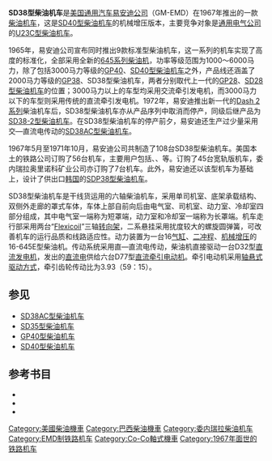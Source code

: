 {{noteTA
|G1 = Railway
}}
{{Infobox Locomotive
| name = SD38
| image = Mcr37 harlow flat rd - Flickr - drewj1946.jpg
| caption = {{tsl|en|McCloud Railway|麦克劳德铁路}}的SD38型柴油机车
| type = [[柴油机车|柴油机车]]
| origin = {{USA}}
| designer = 
| builder = [[通用汽车|GM]]-[[易安迪|EMD]]
| buildmodel = 
| serialnumber = 
| builddate  = 1967年—1971年
| totalproduction  = 53台
| user = 
| aarwheels = C-C
| uicclass = [[Co'Co'|Co'Co']]
| gauge = 1,435毫米
| bogies = 
| wheeldiameter = 1,016毫米（40英寸）
| axleload = 
| wheelbase =
| minimumcurve = 
| length = 20,015毫米（65英尺8英寸）
| width = 3,150毫米（10英尺4英寸）
| height = 4,712毫米（15英尺5.5英寸）
| framesize = 
| weight = 163公吨（360,000磅）
| fueltype = 
| fuelcap = 
| lubecap = 
| coolantcap = 
| watercap = 
| sandcap = 
| enginetype =  [[易安迪645系列柴油机|EMD 16-645E]]
| enginepower = 2,000马力
| transmission = 直—直流电
| generator =  GM D32
| tractionmotors = GM D77
| topspeed = 105公里/小时（65英里/小时）
| sustainedspeed = 10公里/小时（6.6英里/小时）
| poweroutput = 
| tractiveeffort = 400千牛（90,000磅，起动）<br />365千牛（82,100磅，持续）
| locobrakes = [[空气制动|空气制动]]、[[电阻制动|电阻制动]]
| locobrakepower = 
| locobrakeforce = 
| trainbrakes = 
| safety = 
| notes =
}}
'''SD38型柴油机车'''是[[美国|美国]][[通用汽车|通用汽车]][[易安迪|易安迪公司]]（GM-EMD）在1967年推出的一款[[柴油机车|柴油机车]]，这是[[SD40型柴油机车|SD40型柴油机车]]的机械增压版本，主要竞争对象是[[通用电气|通用电气公司]]的[[U23C型柴油机车|U23C型柴油机车]]。

1965年，易安迪公司宣布同时推出9款标准型柴油机车，这一系列的机车实现了高度的标准化，全部采用全新的[[易安迪645系列柴油机|645系列柴油机]]，功率等级范围为1000～6000马力，除了包括3000马力等级的[[GP40型柴油机车|GP40]]、[[SD40型柴油机车|SD40型柴油机车]]之外，产品线还涵盖了2000马力等级的[[GP38型柴油机车|GP38]]、SD38型柴油机车，两者分别取代上一代的[[GP28型柴油机车|GP28]]、[[SD28型柴油机车|SD28型柴油机车]]的位置；3000马力以上的车型均采用交流牵引发电机，而3000马力以下的车型则采用传统的直流牵引发电机。1972年，易安迪推出新一代的[[易安迪Dash_2系列|Dash 2系列]]柴油机车后，SD38型柴油机车亦从产品序列中取消而停产，同级后继产品为[[SD38-2型柴油机车|SD38-2型柴油机车]]。在SD38型柴油机车的停产前夕，易安迪还生产过少量采用交—直流电传动的[[SD38AC型柴油机车|SD38AC型柴油机车]]。

1967年5月至1971年10月，易安迪公司共制造了108台SD38型柴油机车。美国本土的铁路公司订购了56台机车，主要用户包括{{tsl|en|Penn Central Transportation Company|宾州中央运输公司}}、{{tsl|en|Elgin, Joliet and Eastern Railway|埃尔金、乔利埃特和东部铁路}}、{{tsl|en|Bessemer and Lake Erie Railroad|贝塞麦和伊利湖铁路}}等。{{tsl|en|RFFSA|巴西联邦铁路}}订购了45台宽轨版机车，委内瑞拉奥里诺科矿业公司亦订购了7台机车。此外，易安迪还以该型机车为基础上，设计了供出口[[大韩民国|韩国]]的[[SDP38型柴油机车|SDP38型柴油机车]]。

SD38型柴油机车是干线货运用的六轴柴油机车，采用单司机室、底架承载结构、双侧外走廊的罩式车体，车体上部自前向后由电气室、司机室、动力室、冷却室四部分组成，其中电气室一端称为短罩端，动力室和冷却室一端称为长罩端。机车走行部采用两台“[[Flexicoil|Flexicoil]]”三轴[[轉向架|转向架]]，二系悬挂采用扰度较大的螺旋圆弹簧，可改善机车的运行品质和线路适应性。动力装置为一台16[[气缸|气缸]]、[[二冲程|二冲程]]、[[机械增压器|机械增压]]的16-645E型柴油机。传动系统采用直—直流电传动，柴油机直接驱动一台D32型[[直流發電機|直流发电机]]，发出的[[直流电|直流电]]供给六台D77型[[直流电动机|直流]][[牽引電動機|牵引电动机]]。牵引电动机采用[[轴悬式驱动方式|轴悬式驱动方式]]，牵引齿轮传动比为3.93（59：15）。

== 参见 ==
*[[SD38AC型柴油机车|SD38AC型柴油机车]]
*[[SD35型柴油机车|SD35型柴油机车]]
*[[GP40型柴油机车|GP40型柴油机车]]
*[[SD40型柴油机车|SD40型柴油机车]]

== 参考书目 ==
* {{cite book | last = Solomon | first = Brian | authorlink = | year = 2000 | title = ''The American Diesel Locomotive'' | url = https://archive.org/details/americandiesello0000solo | location = Osceola, WI, USA | publisher = MBI Publishing | page = | isbn = 0760306664 }}
* {{cite book | last = Solomon | first = Brian | authorlink = | year = 2006 | title = ''EMD Locomotives'' | url = https://archive.org/details/emdlocomotives0000solo | location = St. Paul, MN, USA | publisher = Voyageur Press | page = | isbn = 9780760323960 }}
* {{cite book | last = Solomon | first = Brian | authorlink = | year = 2012 | title = ''North American Locomotives: A Railroad-by-Railroad Photohistory'' | location = Minneapolis, MN, USA | publisher = Voyageur Press | page =  | isbn = 9780760343708 }}

{{易安迪柴油機車}}
{{Portal bar|鐵路|美国}}

{{DEFAULTSORT:SD38}}
[[Category:美國柴油機車|Category:美國柴油機車]]
[[Category:巴西柴油機車|Category:巴西柴油機車]]
[[Category:委内瑞拉柴油机车|Category:委内瑞拉柴油机车]]
[[Category:EMD制铁路机车|Category:EMD制铁路机车]]
[[Category:Co-Co軸式機車|Category:Co-Co軸式機車]]
[[Category:1967年面世的铁路机车|Category:1967年面世的铁路机车]]